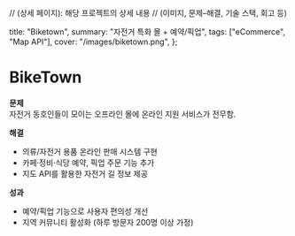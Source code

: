 // (상세 페이지): 해당 프로젝트의 상세 내용
// (이미지, 문제–해결, 기술 스택, 회고 등)

  title: "Biketown",
  summary: "자전거 특화 몰 + 예약/픽업",
  tags: ["eCommerce", "Map API"],
  cover: "/images/biketown.png",
};

# BikeTown

**문제**  
자전거 동호인들이 모이는 오프라인 몰에 온라인 지원 서비스가 전무함.

**해결**

- 의류/자전거 용품 온라인 판매 시스템 구현
- 카페·정비·식당 예약, 픽업 주문 기능 추가
- 지도 API를 활용한 자전거 길 정보 제공

**성과**

- 예약/픽업 기능으로 사용자 편의성 개선
- 지역 커뮤니티 활성화 (하루 방문자 200명 이상 가정)
